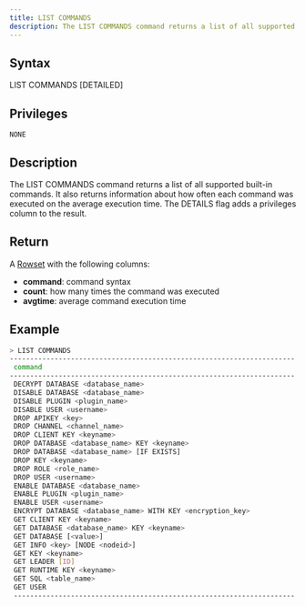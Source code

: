 ```yaml
---
title: LIST COMMANDS
description: The LIST COMMANDS command returns a list of all supported built-in commands
---
```


## Syntax

LIST COMMANDS [DETAILED]

## Privileges

```
NONE
```

## Description

The LIST COMMANDS command returns a list of all supported built-in commands. It also returns information about how often each command was executed on the average execution time. The DETAILS flag adds a privileges column to the result.

## Return

A [Rowset](https://github.com/sqlitecloud/sdk/blob/master/PROTOCOL.md) with the following columns:
* **command**: command syntax
* **count**: how many times the command was executed
* **avgtime**: average command execution time

## Example

```bash
> LIST COMMANDS
----------------------------------------------------------------------|-------|---------|
 command                                                              | count | avgtime |
----------------------------------------------------------------------|-------|---------|
 DECRYPT DATABASE <database_name>                                     | 0     | 0.0     |
 DISABLE DATABASE <database_name>                                     | 0     | 0.0     |
 DISABLE PLUGIN <plugin_name>                                         | 0     | 0.0     |
 DISABLE USER <username>                                              | 0     | 0.0     |
 DROP APIKEY <key>                                                    | 0     | 0.0     |
 DROP CHANNEL <channel_name>                                          | 0     | 0.0     |
 DROP CLIENT KEY <keyname>                                            | 0     | 0.0     |
 DROP DATABASE <database_name> KEY <keyname>                          | 0     | 0.0     |
 DROP DATABASE <database_name> [IF EXISTS]                            | 0     | 0.0     |
 DROP KEY <keyname>                                                   | 0     | 0.0     |
 DROP ROLE <role_name>                                                | 0     | 0.0     |
 DROP USER <username>                                                 | 0     | 0.0     |
 ENABLE DATABASE <database_name>                                      | 0     | 0.0     |
 ENABLE PLUGIN <plugin_name>                                          | 0     | 0.0     |
 ENABLE USER <username>                                               | 0     | 0.0     |
 ENCRYPT DATABASE <database_name> WITH KEY <encryption_key>           | 0     | 0.0     |
 GET CLIENT KEY <keyname>                                             | 0     | 0.0     |
 GET DATABASE <database_name> KEY <keyname>                           | 0     | 0.0     |
 GET DATABASE [<value>]                                               | 0     | 0.0     |
 GET INFO <key> [NODE <nodeid>]                                       | 0     | 0.0     |
 GET KEY <keyname>                                                    | 0     | 0.0     |
 GET LEADER [ID]                                                      | 0     | 0.0     |
 GET RUNTIME KEY <keyname>                                            | 0     | 0.0     |
 GET SQL <table_name>                                                 | 0     | 0.0     |
 GET USER                                                             | 0     | 0.0     |
 ---------------------------------------------------------------------|-------|---------|
```
